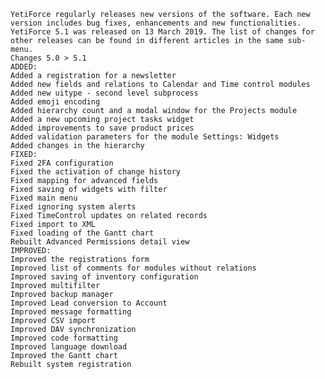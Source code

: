 ```
YetiForce regularly releases new versions of the software. Each new version includes bug fixes, enhancements and new functionalities. YetiForce 5.1 was released on 13 March 2019. The list of changes for other releases can be found in different articles in the same sub-menu.
Changes 5.0 > 5.1
ADDED:
Added a registration for a newsletter
Added new fields and relations to Calendar and Time control modules
Added new uitype - second level subprocess
Added emoji encoding
Added hierarchy count and a modal window for the Projects module
Added a new upcoming project tasks widget
Added improvements to save product prices
Added validation parameters for the module Settings: Widgets
Added changes in the hierarchy
FIXED:
Fixed 2FA configuration
Fixed the activation of change history
Fixed mapping for advanced fields
Fixed saving of widgets with filter
Fixed main menu
Fixed ignoring system alerts
Fixed TimeControl updates on related records
Fixed import to XML
Fixed loading of the Gantt chart
Rebuilt Advanced Permissions detail view
IMPROVED:
Improved the registrations form
Improved list of comments for modules without relations
Improved saving of inventory configuration
Improved multifilter
Improved backup manager
Improved Lead conversion to Account
Improved message formatting
Improved CSV import
Improved DAV synchronization
Improved code formatting
Improved language download
Improved the Gantt chart
Rebuilt system registration
```
